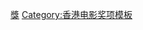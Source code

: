 {{Navbox
|name=香港電影評論學會大獎最佳電影
|bodyclass=hlist
|title={{{1|}}}[[香港電影評論學會大獎]][[香港電影評論學會大獎最佳電影|最佳電影]]
|titlestyle = background: #BFD7FF
|group1=1990年代
|list1= 
* 1994《[[东邪西毒|東邪西毒]]》
* 1995《[[女人四十]]》
* 1996《[[甜蜜蜜 (電影)|甜蜜蜜]]》
* 1997《[[高度戒備]]》
* 1998《[[野獸刑警]]》
* 1999 《[[鎗火]]》
|group2=2000年代
|list2= 
* 2000《[[榴槤飄飄]]》
* 2001《[[少林足球]]》
* 2002《[[天下無雙 (電影)|天下無雙]]》
* 2003《[[無間道II]]》
* 2004《[[麥兜菠蘿油王子]]》
* 2005《[[黑社會 (電影)|黑社會]]》
* 2006《[[黑社會以和為貴]]》
* 2007《[[姨妈的后现代生活 (电影)|姨媽的後現代生活]]》
* 2008《[[天水圍的日與夜]]》
* 2009《[[音樂人生]]》
|group3=2010年代
|list3= 
* 2010《[[打擂台 (2010年電影)|打擂台]]》
* 2011《[[桃姐]]》
* 2012《[[車手 (電影)|車手]]》
* 2013《[[一代宗師]]》
* 2014《[[那夜凌晨，我坐上了旺角開往大埔的紅VAN (電影)|那夜凌晨，我坐上了旺角開往大埔的紅VAN]]》
* 2015《[[踏血尋梅]]》
* 2016《[[樹大招風]]》
* 2017《[[明月幾時有]]》
* 2018《[[三夫]]》
* 2019《[[叔·叔]]》
|group4=2020年代
|list4= 
* 2020《[[理大圍城]]》
* 2021《[[智齒 (電影)|智齒]]》
|below  = 
* [[香港電影評論學會大獎最佳電影|最佳電影]]
* [[香港電影評論學會大獎最佳導演|最佳導演]]
* [[香港電影評論學會大獎最佳編劇|最佳編劇]]
* [[香港電影評論學會大獎最佳男演員|最佳男演員]]
* [[香港電影評論學會大獎最佳女演員|最佳女演員]]
}}<noinclude>
[[Category:香港電影評論學會大獎|獎]]
[[Category:香港电影奖项模板]]
</noinclude>
